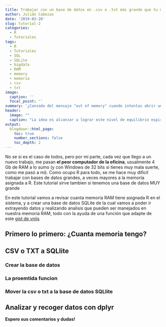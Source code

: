 ```yaml
---
title: Trabajar con un base de datos en .csv o .txt más grande que tu memoria RAM en R utilizando SQLite
author: Julián Cabezas
date: '2019-03-20'
slug: tutorial-2
categories:
  - R
  - Tutoriales
tags:
  - R
  - Tutoriales
  - SQL
  - SQLite
  - bigdata
  - RAM
  - memory
  - memoria
  - csv
  - txt
image:
  caption: ''
  focal_point: ''
summary: '¿Cansado del mensaje "out of memory" cuando intentas abrir una base de datos en R?, '
header:
  image: ""
  caption: "La idea es alcanzar a lograr este nivel de equilibrio espiritual"
output:
  blogdown::html_page:
    toc: true
    number_sections: false
    toc_depth: 2
---
```


No se si es el caso de todos, pero por mi parte, cada vez que llego a un nuevo trabajo, me pasan **el peor computador de la oficina**, usualmente 4 Gb de RAM a lo sumo (y con Windows de 32 bits si tienes muy mala suerte, como me pasó a mi). Como ocupo R para todo, se me hace muy dificil trabajar con bases de datos grandes, a veces mayores a la memoría asignada a R. Este tutorial sirve tambien si tenemos una base de datos MUY grande

En este tutorial vamos a revisar cuanta memoria RAM tiene asignada R en el sistema, y a crear una base de datos SQLite de la cual vamos a poder ir extrayendo datos y realizando analisis que pueden ser manejados en nuestra memoria RAM, todo con la ayuda de una función que adapte de este [gist de vnijs](https://gist.github.com/vnijs/e53a68c957747e82c2e3)


## Primero lo primero: ¿Cuanta memoria tengo?

## CSV o TXT a SQLlite

### Crear la base de datos

### La proemtida funcion

### Mover la csv o txt a la base de datos SQLlite

## Analizar y recoger datos con dplyr





**Espero sus comentarios y dudas!**

